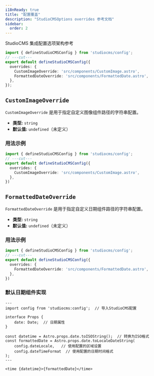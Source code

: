 ```yaml
---
i18nReady: true
title: "配置覆盖"
description: "StudioCMSOptions overrides 参考文档"
sidebar:
  order: 2
---
```



StudioCMS 集成配置选项架构参考

```ts twoslash title="studiocms.config.mjs"
import { defineStudioCMSConfig } from 'studiocms/config';
// ---cut---
export default defineStudioCMSConfig({
  overrides: {
    CustomImageOverride: 'src/components/CustomImage.astro',
    FormattedDateOverride: 'src/components/FormattedDate.astro',
  },
});
```

## `CustomImageOverride`

`CustomImageOverride` 是用于指定自定义图像组件路径的字符串配置。

- **类型:** `string`
- **默认值:** `undefined`（未定义）

### 用法示例

```ts twoslash {3} title="studiocms.config.mjs"
import { defineStudioCMSConfig } from 'studiocms/config';
// ---cut---
export default defineStudioCMSConfig({
  overrides: {
    CustomImageOverride: 'src/components/CustomImage.astro',
  },
})
```

## `FormattedDateOverride`

`FormattedDateOverride` 是用于指定自定义日期组件路径的字符串配置。

- **类型:** `string`
- **默认值:** `undefined`（未定义）

### 用法示例

```ts twoslash {3} title="studiocms.config.mjs"
import { defineStudioCMSConfig } from 'studiocms/config';
// ---cut---
export default defineStudioCMSConfig({
  overrides: {
    FormattedDateOverride: 'src/components/FormattedDate.astro',
  },
})
```

### 默认日期组件实现

```astro title="FormattedDate.astro"
---
import config from 'studiocms:config';  // 导入StudioCMS配置

interface Props {
	date: Date;  // 日期属性
}

const datetime = Astro.props.date.toISOString();  // 转换为ISO格式
const formattedDate = Astro.props.date.toLocaleDateString(
    config.dateLocale,   // 使用配置的区域设置
    config.dateTimeFormat  // 使用配置的日期时间格式
);
---

<time {datetime}>{formattedDate}</time>
```